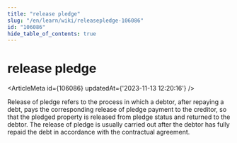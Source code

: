 ```yaml
---
title: "release pledge"
slug: "/en/learn/wiki/releasepledge-106086"
id: "106086"
hide_table_of_contents: true
---
```



# release pledge

<ArticleMeta id={106086} updatedAt={'2023-11-13 12:20:16'} />
<div className='border-solid border-b border-t-0 my-4 border-[var(--ifm-color-gray-300)]' />

Release of pledge refers to the process in which a debtor, after repaying a debt, pays the corresponding release of pledge payment to the creditor, so that the pledged property is released from pledge status and returned to the debtor. The release of pledge is usually carried out after the debtor has fully repaid the debt in accordance with the contractual agreement.
